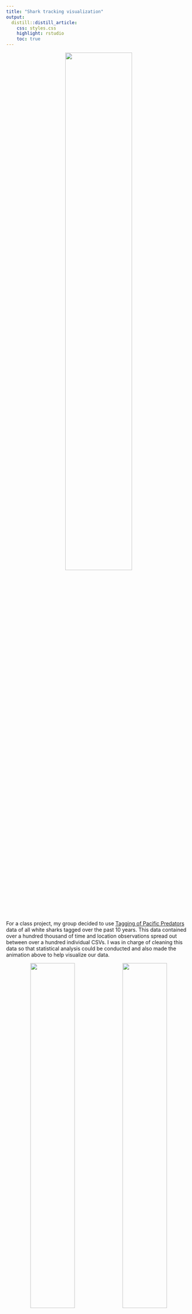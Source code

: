 ```yaml
---
title: "Shark tracking visualization"
output:
  distill::distill_article:
    css: styles.css
    highlight: rstudio
    toc: true
---
```


<center>
![](moveVis1.gif){ width=60% }  
</center>


For a class project, my group decided to use [Tagging of Pacific Predators](http://www.coml.org/projects/tagging-pacific-predators-topp.html) data of all white sharks tagged over the past 10 years. This data contained over a hundred thousand of time and location observations spread out between over a hundred individual CSVs. I was in charge of cleaning this data so that statistical analysis could be conducted and also made the animation above to help visualize our data. 


<center>
![](sharkimg.png){ width=49% }  ![](sharkplot.png){ width=49% }
</center>

A machine learning Maxent model was also programmed to look for any significant depths at which we can see the white sharks in relation to temperature. We found that at a depth of 600 meters, the greatest difference in the distribution between the observed values and background values. 





